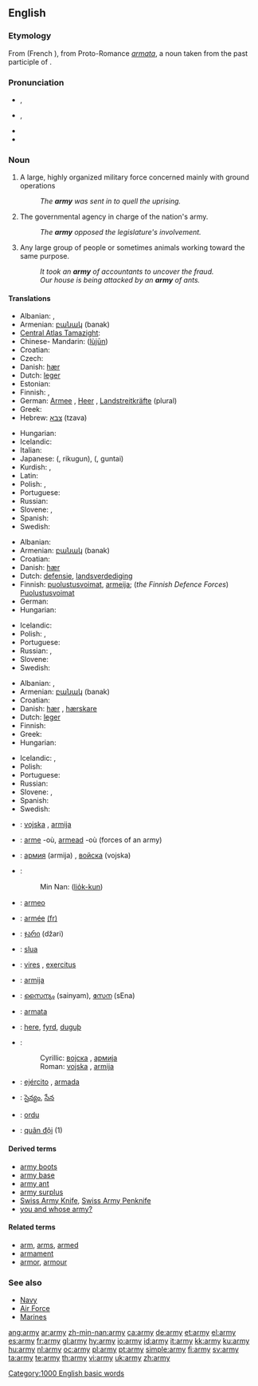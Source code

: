 {{wikipedia}}
{{also|Army}}
==English==

{{rank|placed|desire|greater|565|army|horse|send|peace}}

===Etymology===
From {{etyl|fro}} {{term|armée||lang=fro}} (French {{term|armée|lang=fr}}), from Proto-Romance ''[[armata]]'', a noun taken from the past participle of {{etyl|la}} {{term|armare||lang=la|to [[arm]]}}.

===Pronunciation===
* {{a|UK}} {{IPA|/ˈɑː.miː/}}, {{SAMPA|/A:mi:/}}
* {{a|US}} {{IPA|/ˈɑɹ.mi/}}, {{SAMPA|/Ar\mi/}}
* {{audio|en-us-army.ogg|Audio (US)}}
* {{rhymes|ɑː(r)mi}}

===Noun===
{{en-noun|armies}}

# A large, highly organized military force concerned mainly with ground operations
#: ''The '''army''' was sent in to quell the uprising.''
# The governmental agency in charge of the nation's army.
#: ''The '''army''' opposed the legislature's involvement.''
# Any large group of people or sometimes animals working toward the same purpose.
#: ''It took an '''army''' of accountants to uncover the fraud.''
#: ''Our house is being attacked by an '''army''' of ants.''

====Translations====
{{trans-top|large, highly organised military force concerned mainly with ground operations}}
* Albanian: {{t+|sq|armatë|xs=Albanian}}, {{t-|sq|ushtri|xs=Albanian}}
* Armenian: [[բանակ]] (banak)
* [[Central Atlas Tamazight]]: {{tø|tzm|ⵜⴰⵙⵔⴷⴰⵙⵜ|f|tr=tasrdast|sc=Tfng|xs=Central Atlas Tamazight}}
* Chinese- Mandarin: {{zh-ts|陸軍|陆军}} ([[lùjūn]])
* Croatian: {{t-|hr|vojska|f}}
* Czech: {{t-|cs|armáda|f}}
* Danish: [[hær]] {{c}}
* Dutch: [[leger]] {{n}}
* Estonian: {{t|et|maavägi}}
* Finnish: {{t+|fi|maavoimat}}, {{t+|fi|armeija}}
* German: [[Armee]] {{f}}, [[Heer]] {{n}}, [[Landstreitkräfte]] {{f}} (plural)
* Greek: {{t+|el|στρατός|m|tr=stratós|sc=Grek}}
* Hebrew: [[צבא]] (tzava) {{m}}
{{trans-mid}}
* Hungarian: {{t+|hu|hadsereg}}
* Icelandic: {{t+|is|her|m}}
* Italian: {{t+|it|esercito|m}}
* Japanese: {{Jpan|[[陸軍]]}} ({{Jpan|[[りくぐん]]}}, rikugun), {{Jpan|[[軍隊]]}} ({{Jpan|[[ぐんたい]]}}, guntai)
* Kurdish: {{KUchar|[[ئۆردوو]]}}, {{KUchar|[[جاش]]}}
* Latin: {{t-|la|exercitus|m}}
* Polish: {{t+|pl|armia|f}}, {{t+|pl|wojsko|n}}
* Portuguese: {{t+|pt|exército|m}}
* Russian: {{t+|ru|армия|f|tr=ármija|sc=Cyrl}}
* Slovene: {{t+|sl|vojska|f}}, {{t-|sl|armada|f}}
* Spanish: {{t+|es|ejército|m}}
* Swedish: {{t+|sv|armé|c}}
{{trans-bottom}}

{{trans-top|government agency in charge of the nation''s army}}
* Albanian: {{t+|sq|armatë|xs=Albanian}}
* Armenian: [[բանակ]] (banak)
* Croatian: {{t-|hr|vojska|f}}
* Danish: [[hær]] {{c}}
* Dutch: [[defensie]], [[landsverdediging]]
* Finnish: [[puolustusvoimat]], [[armeija]]; (''the Finnish Defence Forces'') [[Puolustusvoimat]]
* German: {{t-|de|Heeresamt|n}}
* Hungarian: {{t|hu|honvédség}}
{{trans-mid}}
* Icelandic: {{t+|is|her|m}}
* Polish: {{t+|pl|armia|f}}, {{t+|pl|wojsko|n}}
* Portuguese: {{t+|pt|exército|m}}
* Russian: {{t+|ru|армия|f|tr=ármija|sc=Cyrl}}, {{t-|ru|вооружённые силы|p|tr=vooružónnyje síly|sc=Cyrl}}
* Slovene: {{t+|sl|vojska|f}}
* Swedish: {{t+|sv|armé|c}}
{{trans-bottom}}

{{trans-top|any large group of people or animals working towards the same purpose}}
* Albanian: {{t+|sq|armatë|xs=Albanian}}, {{t-|sq|ushtri|xs=Albanian}}
* Armenian: [[բանակ]] (banak)
* Croatian: {{t-|hr|vojska|f}}
* Danish: [[hær]] {{c}}, [[hærskare]] {{c}}
* Dutch: [[leger]] {{n}}
* Finnish: {{t+|fi|armeija}}
* Greek: {{t+|el|στρατιά|f|tr=stratiá|sc=Grek}}
* Hungarian: {{t+|hu|sereg}}
{{trans-mid}}
* Icelandic: {{t+|is|hópur|m}}, {{t+|is|her|m}}
* Polish: {{t+|pl|armia|f}}
* Portuguese: {{t+|pt|exército|m}}
* Russian: {{t+|ru|армия|f|tr=ármija|sc=Cyrl}}
* Slovene: {{t+|sl|vojska|f}}, {{t-|sl|armada|f}}
* Spanish: {{t+|es|ejército}}
* Swedish: {{t+|sv|armé|c}}
{{trans-bottom}}

{{checktrans-top}}
* {{ttbc|Bosnian}}: [[vojska]] {{f}}, [[armija]] {{f}}
* {{ttbc|Breton}}: [[arme]] {{f}} -où, [[armead]] {{f}} -où (forces of an army)
* {{ttbc|Bulgarian}}: [[армия]] (armija) {{f}}, [[войска]] (vojska) {{f}}
* {{ttbc|Chinese}}:
*: Min Nan: {{zh-ts|陸軍|陆军}} ([[lio̍k-kun]])
* {{ttbc|Esperanto}}: [[armeo]]
* {{ttbc|French}}: [[armée]] [[:fr:armée|(fr)]] {{f}}
* {{ttbc|Georgian}}: [[ჯარი]] (džari)
* {{ttbc|Irish}}: [[slua]]
* {{ttbc|Latin}}: [[vires]] {{f}}, [[exercitus]] {{m}}
{{trans-mid}}
* {{ttbc|Lithuanian}}: [[armija]] {{f}}
* {{ttbc|Malayalam}}: [[സൈന്യം]] (sainyam), [[സേന]] (sEna)
* {{ttbc|Maltese}}: [[armata]]
* {{ttbc|Old English}}: [[here#Old English|here]], [[fyrd]], [[duguþ]]
* {{ttbc|Serbian}}:
*: Cyrillic: [[војска]] {{f}}, [[армија]] {{f}}
*: Roman: [[vojska]] {{f}}, [[armija]] {{f}}
* {{ttbc|Spanish}}: [[ejército]] {{m}}, [[armada]] {{f}}
* {{ttbc|Telugu}}: [[సైన్యం]], [[సేన]]
* {{ttbc|Turkish}}: [[ordu]]
* {{ttbc|Vietnamese}}: [[quân đội]] (1)
{{trans-bottom}}

====Derived terms====
* [[army boots]]
* [[army base]]
* [[army ant]]
* [[army surplus]]
* [[Swiss Army Knife]], [[Swiss Army Penknife]]
* [[you and whose army?]]

====Related terms====
* [[arm]], [[arms]], [[armed]]
* [[armament]]
* [[armor]], [[armour]]

===See also===
* [[Navy]]
* [[Air Force]]
* [[Marines]]

[[Category:1000 English basic words]]

[[ang:army]]
[[ar:army]]
[[zh-min-nan:army]]
[[ca:army]]
[[de:army]]
[[et:army]]
[[el:army]]
[[es:army]]
[[fr:army]]
[[gl:army]]
[[hy:army]]
[[io:army]]
[[id:army]]
[[it:army]]
[[kk:army]]
[[ku:army]]
[[hu:army]]
[[nl:army]]
[[oc:army]]
[[pl:army]]
[[pt:army]]
[[simple:army]]
[[fi:army]]
[[sv:army]]
[[ta:army]]
[[te:army]]
[[th:army]]
[[vi:army]]
[[uk:army]]
[[zh:army]]